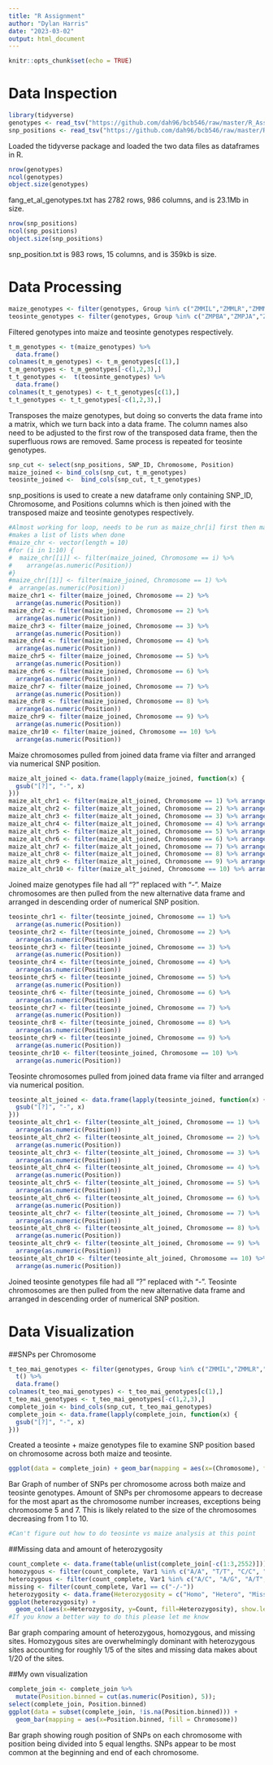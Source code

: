 ---
title: "R Assignment"
author: "Dylan Harris"
date: "2023-03-02"
output: html_document
---

```{r setup, include=FALSE}
knitr::opts_chunk$set(echo = TRUE)
```

# Data Inspection
```{r}
library(tidyverse)
genotypes <- read_tsv("https://github.com/dah96/bcb546/raw/master/R_Assignment/fang_et_al_genotypes.txt")
snp_positions <- read_tsv("https://github.com/dah96/bcb546/raw/master/R_Assignment/snp_position.txt")
```
Loaded the tidyverse package and loaded the two data files as dataframes in R.
```{r}
nrow(genotypes)
ncol(genotypes)
object.size(genotypes)
```
fang_et_al_genotypes.txt has 2782 rows, 986 columns, and is 23.1Mb in size.
```{r}
nrow(snp_positions)
ncol(snp_positions)
object.size(snp_positions)
```
snp_position.txt is 983 rows, 15 columns, and is 359kb is size.

# Data Processing
```{r}
maize_genotypes <- filter(genotypes, Group %in% c("ZMMIL","ZMMLR","ZMMMR"))
teosinte_genotypes <- filter(genotypes, Group %in% c("ZMPBA","ZMPJA","ZMPIL"))
```
Filtered genotypes into maize and teosinte genotypes respectively.
```{r}
t_m_genotypes <- t(maize_genotypes) %>%
  data.frame()
colnames(t_m_genotypes) <- t_m_genotypes[c(1),]
t_m_genotypes <- t_m_genotypes[-c(1,2,3),]
t_t_genotypes <-  t(teosinte_genotypes) %>%
  data.frame()
colnames(t_t_genotypes) <- t_t_genotypes[c(1),]
t_t_genotypes <- t_t_genotypes[-c(1,2,3),]
```
Transposes the maize genotypes, but doing so converts the data frame into a matrix, which we turn back into a data frame. The column names also need to be adjusted to the first row of the transposed data frame, then the superfluous rows are removed. Same process is repeated for teosinte genotypes.
```{r}
snp_cut <- select(snp_positions, SNP_ID, Chromosome, Position)
maize_joined <- bind_cols(snp_cut, t_m_genotypes)
teosinte_joined <-  bind_cols(snp_cut, t_t_genotypes)
```
snp_positions is used to create a new dataframe only containing SNP_ID, Chromosome, and Positions columns which is then joined with the transposed maize and teosinte genotypes respectively.
```{r}
#Almost working for loop, needs to be run as maize_chr[i] first then maize_chr[[i]],
#makes a list of lists when done
#maize_chr <- vector(length = 10)
#for (i in 1:10) {
#  maize_chr[[i]] <- filter(maize_joined, Chromosome == i) %>%
#    arrange(as.numeric(Position))
#}
#maize_chr[[1]] <- filter(maize_joined, Chromosome == 1) %>%
#  arrange(as.numeric(Position))
maize_chr1 <- filter(maize_joined, Chromosome == 2) %>%
  arrange(as.numeric(Position))
maize_chr2 <- filter(maize_joined, Chromosome == 2) %>%
  arrange(as.numeric(Position))
maize_chr3 <- filter(maize_joined, Chromosome == 3) %>%
  arrange(as.numeric(Position))
maize_chr4 <- filter(maize_joined, Chromosome == 4) %>%
  arrange(as.numeric(Position))
maize_chr5 <- filter(maize_joined, Chromosome == 5) %>%
  arrange(as.numeric(Position))
maize_chr6 <- filter(maize_joined, Chromosome == 6) %>%
  arrange(as.numeric(Position))
maize_chr7 <- filter(maize_joined, Chromosome == 7) %>%
  arrange(as.numeric(Position))
maize_chr8 <- filter(maize_joined, Chromosome == 8) %>%
  arrange(as.numeric(Position))
maize_chr9 <- filter(maize_joined, Chromosome == 9) %>%
  arrange(as.numeric(Position))
maize_chr10 <- filter(maize_joined, Chromosome == 10) %>%
  arrange(as.numeric(Position))
```
Maize chromosomes pulled from joined data frame via filter and arranged via numerical SNP  position.
```{r}
maize_alt_joined <- data.frame(lapply(maize_joined, function(x) {
  gsub("[?]", "-", x)
}))
maize_alt_chr1 <- filter(maize_alt_joined, Chromosome == 1) %>% arrange(desc(as.numeric(Position)))
maize_alt_chr2 <- filter(maize_alt_joined, Chromosome == 2) %>% arrange(desc(as.numeric(Position)))
maize_alt_chr3 <- filter(maize_alt_joined, Chromosome == 3) %>% arrange(desc(as.numeric(Position)))
maize_alt_chr4 <- filter(maize_alt_joined, Chromosome == 4) %>% arrange(desc(as.numeric(Position)))
maize_alt_chr5 <- filter(maize_alt_joined, Chromosome == 5) %>% arrange(desc(as.numeric(Position)))
maize_alt_chr6 <- filter(maize_alt_joined, Chromosome == 6) %>% arrange(desc(as.numeric(Position)))
maize_alt_chr7 <- filter(maize_alt_joined, Chromosome == 7) %>% arrange(desc(as.numeric(Position)))
maize_alt_chr8 <- filter(maize_alt_joined, Chromosome == 8) %>% arrange(desc(as.numeric(Position)))
maize_alt_chr9 <- filter(maize_alt_joined, Chromosome == 9) %>% arrange(desc(as.numeric(Position)))
maize_alt_chr10 <- filter(maize_alt_joined, Chromosome == 10) %>% arrange(desc(as.numeric(Position)))
```

Joined maize genotypes file had all "?" replaced with "-". Maize chromosomes are then pulled from the new alternative data frame and arranged in descending order of numerical SNP position.
```{r}
teosinte_chr1 <- filter(teosinte_joined, Chromosome == 1) %>%
  arrange(as.numeric(Position))
teosinte_chr2 <- filter(teosinte_joined, Chromosome == 2) %>%
  arrange(as.numeric(Position))
teosinte_chr3 <- filter(teosinte_joined, Chromosome == 3) %>%
  arrange(as.numeric(Position))
teosinte_chr4 <- filter(teosinte_joined, Chromosome == 4) %>%
  arrange(as.numeric(Position))
teosinte_chr5 <- filter(teosinte_joined, Chromosome == 5) %>%
  arrange(as.numeric(Position))
teosinte_chr6 <- filter(teosinte_joined, Chromosome == 6) %>%
  arrange(as.numeric(Position))
teosinte_chr7 <- filter(teosinte_joined, Chromosome == 7) %>%
  arrange(as.numeric(Position))
teosinte_chr8 <- filter(teosinte_joined, Chromosome == 8) %>%
  arrange(as.numeric(Position))
teosinte_chr9 <- filter(teosinte_joined, Chromosome == 9) %>%
  arrange(as.numeric(Position))
teosinte_chr10 <- filter(teosinte_joined, Chromosome == 10) %>%
  arrange(as.numeric(Position))
```
Teosinte chromosomes pulled from joined data frame via filter and arranged via numerical position.
```{r}
teosinte_alt_joined <- data.frame(lapply(teosinte_joined, function(x) {
  gsub("[?]", "-", x)
}))
teosinte_alt_chr1 <- filter(teosinte_alt_joined, Chromosome == 1) %>%
  arrange(as.numeric(Position))
teosinte_alt_chr2 <- filter(teosinte_alt_joined, Chromosome == 2) %>%
  arrange(as.numeric(Position))
teosinte_alt_chr3 <- filter(teosinte_alt_joined, Chromosome == 3) %>%
  arrange(as.numeric(Position))
teosinte_alt_chr4 <- filter(teosinte_alt_joined, Chromosome == 4) %>%
  arrange(as.numeric(Position))
teosinte_alt_chr5 <- filter(teosinte_alt_joined, Chromosome == 5) %>%
  arrange(as.numeric(Position))
teosinte_alt_chr6 <- filter(teosinte_alt_joined, Chromosome == 6) %>%
  arrange(as.numeric(Position))
teosinte_alt_chr7 <- filter(teosinte_alt_joined, Chromosome == 7) %>%
  arrange(as.numeric(Position))
teosinte_alt_chr8 <- filter(teosinte_alt_joined, Chromosome == 8) %>%
  arrange(as.numeric(Position))
teosinte_alt_chr9 <- filter(teosinte_alt_joined, Chromosome == 9) %>%
  arrange(as.numeric(Position))
teosinte_alt_chr10 <- filter(teosinte_alt_joined, Chromosome == 10) %>%
  arrange(as.numeric(Position))

```
Joined teosinte genotypes file had all "?" replaced with "-". Teosinte chromosomes are then pulled from the new alternative data frame and arranged in descending order of numerical SNP position.

# Data Visualization

##SNPs per Chromosome

```{r}
t_teo_mai_genotypes <- filter(genotypes, Group %in% c("ZMMIL","ZMMLR","ZMMMR","ZMPBA","ZMPJA","ZMPIL")) %>% 
  t() %>% 
  data.frame()
colnames(t_teo_mai_genotypes) <- t_teo_mai_genotypes[c(1),]
t_teo_mai_genotypes <- t_teo_mai_genotypes[-c(1,2,3),]
complete_join <- bind_cols(snp_cut, t_teo_mai_genotypes)
complete_join <- data.frame(lapply(complete_join, function(x) {
  gsub("[?]", "-", x)
}))
```
Created a teosinte + maize genotypes file to examine SNP position based on chromosome across both maize and teosinte.
```{r}
ggplot(data = complete_join) + geom_bar(mapping = aes(x=(Chromosome), fill = Chromosome), show.legend = FALSE)
```
Bar Graph of number of SNPs per chromosome across both maize and teosinte genotypes. Amount of SNPs per chromosome appears to decrease for the most apart as the chromosome number increases, exceptions being chromosome 5 and 7. This is likely related to the size of the chromosomes decreasing from 1 to 10.

```{r}
#Can't figure out how to do teosinte vs maize analysis at this point
```

##Missing data and amount of heterozygosity

```{r}
count_complete <- data.frame(table(unlist(complete_join[-c(1:3,2552)])))
homozygous <- filter(count_complete, Var1 %in% c("A/A", "T/T", "C/C", "G/G"))
heterozygous <- filter(count_complete, Var1 %in% c("A/C", "A/G", "A/T", "C/G", "C/T", "G/T"))
missing <- filter(count_complete, Var1 == c("-/-"))
heterozygosity <- data.frame(Heterozygosity = c("Homo", "Hetero", "Missing"), Count = c(sum(homozygous$Freq), sum(heterozygous$Freq), missing$Freq))
ggplot(heterozygosity) +
  geom_col(aes(x=Heterozygosity, y=Count, fill=Heterozygosity), show.legend = FALSE)
#If you know a better way to do this please let me know
```
Bar graph comparing amount of heterozygous, homozygous, and missing sites. Homozygous sites are overwhelmingly dominant with heterozygous sites accounting for roughly 1/5 of the sites and missing data makes about 1/20 of the sites.

##My own visualization

```{r}
complete_join <- complete_join %>% 
  mutate(Position.binned = cut(as.numeric(Position), 5));
select(complete_join, Position.binned)
ggplot(data = subset(complete_join, !is.na(Position.binned))) +
  geom_bar(mapping = aes(x=Position.binned, fill = Chromosome))
```
Bar graph showing rough position of SNPs on each chromosome with position being divided into 5 equal lengths. SNPs appear to be most common at the beginning and end of each chromosome.
